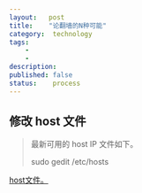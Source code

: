```yaml
---
layout:   post
title:    "论翻墙的N种可能"
category:  technology
tags:     
    -  
    -   
description: 
published: false
status:    process
---
```


## 修改 host 文件

> 最新可用的 host IP 文件如下。
>
> sudo gedit /etc/hosts

<a target="_blank" 
href="/finance/assets/files/host">
host文件。
</a>
